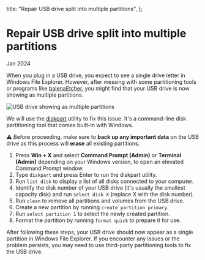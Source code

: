 

  title: "Repair USB drive split into multiple partitions",
};

# Repair USB drive split into multiple partitions

<time dateTime="2024-01">Jan 2024</time>

When you plug in a USB drive, you expect to see a single drive letter in Windows File Explorer. However, after messing with some partitioning tools or programs like <a href="https://etcher.balena.io/" target="_blank">balenaEtcher</a>, you might find that your USB drive is now showing as multiple partitions.

<Image
  src={screenshot}
  alt="USB drive showing as multiple partitions"
  placeholder="blur"
  priority
/>

We will use the <a href="https://learn.microsoft.com/en-us/windows-server/administration/windows-commands/diskpart" target="_blank">diskpart</a> utility to fix this issue. It's a command-line disk partitioning tool that comes built-in with Windows.

⚠️ Before proceeding, make sure to **back up any important data** on the USB drive as this process will **erase** all existing partitions.

1. Press **Win + X** and select **Command Prompt (Admin)** or **Terminal (Admin)** depending on your Windows version, to open an elevated Command Prompt window.
2. Type `diskpart` and press Enter to run the diskpart utility.
3. Run `list disk` to display a list of all disks connected to your computer.
4. Identify the disk number of your USB drive (it's usually the smallest capacity disk) and run `select disk X` (replace X with the disk number).
5. Run `clean` to remove all partitions and volumes from the USB drive.
6. Create a new partition by running `create partition primary`.
7. Run `select partition 1` to select the newly created partition.
8. Format the partition by running `format quick` to prepare it for use.

After following these steps, your USB drive should now appear as a single partition in Windows File Explorer. If you encounter any issues or the problem persists, you may need to use third-party partitioning tools to fix the USB drive.
